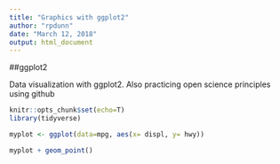 ```yaml
---
title: "Graphics with ggplot2"
author: "rpdunn"
date: "March 12, 2018"
output: html_document
---
```

##ggplot2

Data visualization with ggplot2. Also practicing open science principles using github

```r
knitr::opts_chunk$set(echo=T)
library(tidyverse)
```

```r
myplot <- ggplot(data=mpg, aes(x= displ, y= hwy))

myplot + geom_point()


```


```r

```

